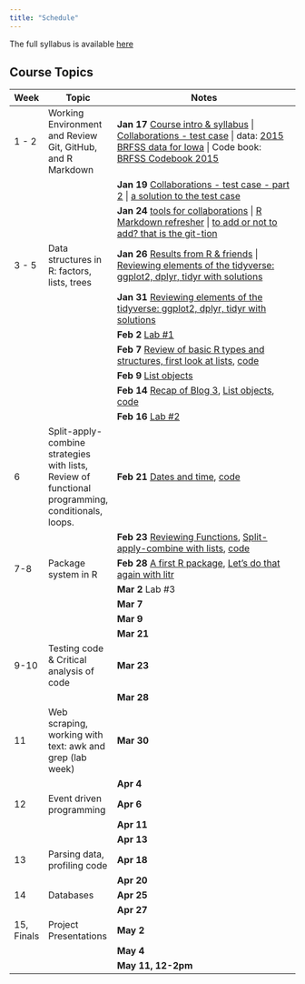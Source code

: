 ```yaml
---
title: "Schedule"
---
```


The full syllabus is available [here](syllabus.pdf)

## Course Topics

Week | Topic | Notes
----- | --------------- | ------------------------------------------------------
1 - 2     | Working Environment and Review Git, GitHub, and R Markdown   | **Jan 17 ** [Course intro & syllabus](../materials-2023/00_getting-started/slides.html) \| [Collaborations - test case](../materials-2023/01_collaborative-environment/01_test-case.html) \| data: [2015 BRFSS data for Iowa](../materials-2023/01_collaborative-environment/data/brfss_iowa.csv) \| Code book: [BRFSS Codebook 2015](https://www.cdc.gov/brfss/annual_data/2015/pdf/codebook15_llcp.pdf)
&nbsp;    | &nbsp;                                                       | **Jan 19** [Collaborations - test case - part 2](../materials-2023/01_collaborative-environment/01_test-case.html#16) \| [a solution to the test case](../materials-2023/01_collaborative-environment/02_test-case-solution.html)
&nbsp;    | &nbsp;                                                       | **Jan 24** [tools for collaborations](../materials-2023/01_collaborative-environment/03_tools-of-the-trade.html) \| [R Markdown refresher](https://ds202-at-isu.github.io/materials/01_collaborative-environment/03_rmarkdown.html#1) \| [to add or not to add? that is the git-tion](../materials-2023/01_collaborative-environment/05_responsible_git.html)
3 - 5     | Data structures in R: factors, lists, trees                  | **Jan 26** [Results from R & friends](../materials-2023/02_tidyverse/01b_r-and-friends.html) \| [Reviewing elements of the tidyverse: ggplot2, dplyr, tidyr with solutions](../materials-2023/02_tidyverse/01_intro.html)
&nbsp;    | &nbsp;                                                       | **Jan 31** [Reviewing elements of the tidyverse: ggplot2, dplyr, tidyr with solutions](../materials-2023/02_tidyverse/01_intro.html) 
&nbsp;    | &nbsp;                                                       | **Feb 2** [Lab #1](labs/01-slides.qmd)
&nbsp;    | &nbsp;                                                       | **Feb 7** [Review of basic R types and structures, first look at lists](../materials-2023/03_data-structures/01_data-structures.html), [code](../materials-2023/code/code-2023-02-07.R)
&nbsp;    | &nbsp;                                                       | **Feb 9** [ List objects](../materials-2023/03_data-structures/01_data-structures.html#18)
 &nbsp;        | &nbsp;                                                       | **Feb 14** [ Recap of Blog 3](../materials-2023/99_recaps/03_blog-recap.html), [List objects](../materials-2023/03_data-structures/01_data-structures.html#26), [code](../materials-2023/code/code-2023-02-14.R)
&nbsp;     |   &nbsp;     | **Feb 16** [Lab #2](labs/02_lab_2023.html)
6         | Split-apply-combine strategies with lists, Review of functional programming, conditionals, loops.                    | **Feb 21** [Dates and time](../materials-2023/03_data-structures/02_date-and-time.html), [code](../materials-2023/code/code-2023-02-21.R)  
&nbsp;    | &nbsp;                                                       | **Feb 23** [Reviewing Functions](../materials-2023/04_functional-programming/01_functions.html), [Split-apply-combine with lists](../materials-2023/04_functional-programming/02b_purrr.html), [code](../materials-2023/code/code-2023-02-23.R)  
7-8       | Package system in R                                          | **Feb 28** [A first R package](../materials-2023/09_packages/01_r-packages.html), [Let's do that again with litr](https://jacobbien.github.io/litr-project/index.html)
&nbsp;    | &nbsp;                                                       | **Mar 2** Lab #3
&nbsp;    | &nbsp;                                                       | **Mar 7**
&nbsp;    | &nbsp;                                                       | **Mar 9**
&nbsp;    | &nbsp;                                                       | **Mar 21**
9-10      | Testing code & Critical analysis of code                     | **Mar 23** 
&nbsp;    | &nbsp;                                                       | **Mar 28**
11        | Web scraping, working with text: awk and grep (lab week)     | **Mar 30** 
&nbsp;    | &nbsp;                                                       | **Apr 4**
12        | Event driven programming                                     | **Apr 6**
&nbsp;    | &nbsp;                                                       | **Apr 11**
&nbsp;    | &nbsp;                                                       | **Apr 13**
13        | Parsing data, profiling code                                 | **Apr 18**
&nbsp;    | &nbsp;                                                       | **Apr 20**
14        | Databases                                                    | **Apr 25** 
&nbsp;    | &nbsp;                                                       | **Apr 27**
15, Finals | Project Presentations                                       | **May 2**
&nbsp;    | &nbsp;                                                       | **May 4**
&nbsp;    | &nbsp;                                                       | **May 11, 12-2pm**